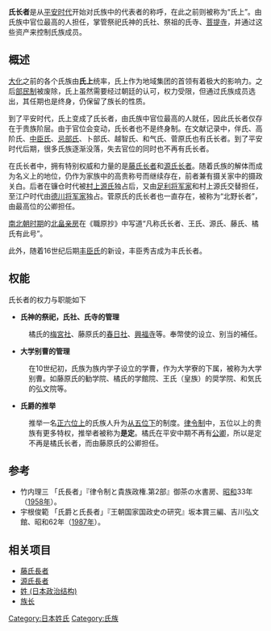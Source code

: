 
'''氏长者'''是从[[平安时代|平安时代]]开始对氏族中的代表者的称呼，在此之前则被称为“氏上”。由氏族中官位最高的人担任，掌管祭祀氏神的氏社、祭祖的氏寺、[[菩提寺_(日本)|菩提寺]]，并通过这些资产来控制氏族成员。

== 概述 ==
[[大化_(日本)|大化]]之前的各个氏族由'''氏上'''统率，氏上作为地域集团的首领有着极大的影响力。之后[[部民制|部民制]]被废除，氏上虽然需要经过朝廷的认可，权力受限，但通过氏族成员选出，其任期也是终身，仍保留了族长的性质。

到了平安时代，氏上变成了氏长者，由氏族中官位最高的人就任，因此氏长者仅存在于贵族阶层。由于官位会变动，氏长者也不是终身制。在文献记录中，伴氏、高阶氏、[[中臣氏|中臣氏]]、[[忌部氏|忌部氏]]、卜部氏、越智氏、和气氏、菅原氏也有氏长者。到了平安时代后期，很多氏族逐渐没落，失去官位的同时也不再有氏长者。

在氏长者中，拥有特别权威和力量的是[[藤氏長者|藤氏长者]]和[[源氏長者|源氏长者]]。随着氏族的解体而成为名义上的地位，仍作为家族中的高贵称号而继续存在，前者兼有摄关家中的摄政关白。后者在镰仓时代被[[村上源氏|村上源氏]]独占后，又由[[足利氏|足利将军家]]和村上源氏交替担任，至江户时代由[[德川將軍家|德川将军家]]独占。菅原氏的氏长者也一直存在，被称为“北野长者”，由最高位的公卿担任。



[[日本南北朝时代|南北朝时期]]的[[北畠親房|北畠亲房]]在《職原抄》中写道“凡称氏长者、王氏、源氏、藤氏、橘氏有此号”。

此外，随着16世纪后期[[豐臣氏|丰臣氏]]的新设，丰臣秀吉成为丰氏长者。

== 权能 ==
氏长者的权力与职能如下

* '''氏神的祭祀，氏社、氏寺的管理'''

: 橘氏的[[梅宮大社|梅宮社]]、藤原氏的[[春日大社|春日社]]、[[興福寺_(奈良市)|興福寺]]等。奉幣使的设立、别当的補任。

* '''大学别曹的管理'''

: 在10世纪初，氏族为族内学子设立的学曹，作为大学寮的下属，被称为大学别曹。如藤原氏的勧学院、橘氏的学館院、王氏（皇族）的奨学院、和気氏的弘文院等。

* '''氏爵的推举'''

: 推举一名[[正六位|正六位上]]的氏族人升为[[從五位下|从五位下]]的制度。[[日本律令制|律令制]]中，五位以上的贵族有更多特权，推举者被称为'''是定'''。橘氏在平安中期不再有[[公卿|公卿]]，所以是定不再是橘氏长者，而由藤原氏的公卿担任。

== 参考 ==

* 竹内理三 「氏長者」『律令制と貴族政権.第2部』御茶の水書房、[[昭和|昭和]]33年（[[1958年|1958年]]）。
* 宇根俊範 「氏爵と氏長者」『王朝国家国政史の研究』坂本賞三編、吉川弘文館、昭和62年（[[1987年|1987年]]）。

== 相关项目 ==

* [[藤氏長者|藤氏長者]]
* [[源氏長者|源氏長者]]
* [[姓_(日本政治结构)|姓 (日本政治结构)]]
* [[家主|族长]]
[[Category:日本姓氏|Category:日本姓氏]]
[[Category:氏族|Category:氏族]]